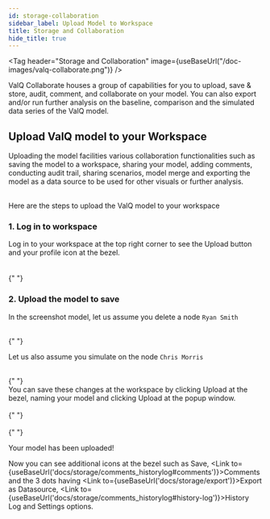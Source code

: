 ```yaml
---
id: storage-collaboration
sidebar_label: Upload Model to Workspace
title: Storage and Collaboration
hide_title: true
---
```



<Tag
  header="Storage and Collaboration"
  image={useBaseUrl("/doc-images/valq-collaborate.png")}
/>

<div style={{ textAlign: "justify" }}>
  ValQ Collaborate houses a group of capabilities for you to upload, save &
  store, audit, comment, and collaborate on your model. You can also export
  and/or run further analysis on the baseline, comparison and the simulated data
  series of the ValQ model.
</div>

## Upload ValQ model to your Workspace

<div style={{ textAlign: "justify" }}>
  Uploading the model facilities various collaboration functionalities such as
  saving the model to a workspace, sharing your model, adding comments,
  conducting audit trail, sharing scenarios, model merge and exporting the model
  as a data source to be used for other visuals or further analysis.
</div>
<br />

Here are the steps to upload the ValQ model to your workspace

### 1. Log in to workspace

<div style={{ textAlign: "justify" }}>
  Log in to your workspace at the top right corner to see the Upload button and
  your profile icon at the bezel.
</div> <br />

<div style={{ textAlign: "center" }}>
  <Zoom>
    <img alt="" src={useBaseUrl("/doc-images//SC5.1.png")} />
  </Zoom>
</div> <br />{" "}

<div style={{ textAlign: "center" }}>
  <Zoom>
    <img alt="" src={useBaseUrl("/doc-images//SC5.2.png")} />
  </Zoom>
</div>

### 2. Upload the model to save

In the screenshot model, let us assume you delete a node `Ryan Smith`

<div style={{ textAlign: "center" }}>
  <Zoom>
    <img alt="" src={useBaseUrl("/doc-images//SC5.3.png")} />
  </Zoom>
</div> <br />{" "}

Let us also assume you simulate on the node `Chris Morris`

<div style={{ textAlign: "center" }}>
  <Zoom>
    <img alt="" src={useBaseUrl("/doc-images//SC5.4.png")} />
  </Zoom>
</div> <br />{" "}

<div style={{ textAlign: "justify" }}>
  You can save these changes at the workspace by clicking Upload at the bezel,
  naming your model and clicking Upload at the popup window.
</div> <br />{" "}

<div style={{ textAlign: "center" }}>
  <Zoom>
    <img alt="" src={useBaseUrl("/doc-images//SC5.5.png")} />
  </Zoom>
</div> <br />{" "}

Your model has been uploaded!

<div style={{textAlign: 'justify'}}>


Now you can see additional icons at the bezel such as Save, <Link to={useBaseUrl('docs/storage/comments_historylog#comments')}>Comments</Link> and the 3 dots having <Link to={useBaseUrl('docs/storage/export')}>Export as Datasource</Link>, <Link to={useBaseUrl('docs/storage/comments_historylog#history-log')}>History Log</Link> and Settings options.

</div>


<div style={{ textAlign: "center" }}>
  <Zoom>
    <img alt="" src={useBaseUrl("/doc-images//SC5.6.png")} />
  </Zoom>
</div>

